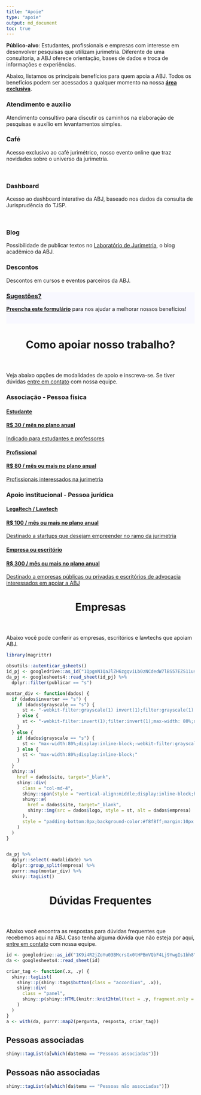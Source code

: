```yaml
---
title: "Apoie"
type: "apoie"
output: md_document
toc: true
---
```


**Público-alvo**: Estudantes, profissionais e empresas com interesse em desenvolver pesquisas que utilizam jurimetria. Diferente de uma consultoria, a ABJ oferece orientação, bases de dados e troca de informações e experiências.

Abaixo, listamos os principais benefícios para quem apoia a ABJ. Todos os benefícios podem ser acessados a qualquer momento na nossa [**área exclusiva**](https://abjur.shinyapps.io/associados).

<div id="contact">

<!--linha 1-->
<div class="row contact-info">

<div class="col-md-4"><div>
<i class="fas fa-comment-dots"></i>
<h3>Atendimento e auxílio</h3>
<p>Atendimento consultivo para discutir os caminhos na elaboração de pesquisas e auxílio em levantamentos simples.</p>
</div></div>

<div class="col-md-4"><div>
<i class="fas fa-coffee"></i>
<h3>Café</h3>
<p>Acesso exclusivo ao café jurimétrico, nosso evento online que traz novidades sobre o universo da jurimetria.</p>
</div></div>

<div class="col-md-4"><div>
<i class="fas fa-chart-area"></i>   
<h3>Dashboard</h3>
<p>Acesso ao dashboard interativo da ABJ, baseado nos dados da consulta de Jurisprudência do TJSP.</p>
</div></div>

</div>

<br/>

<!--linha 2-->
<div class="row contact-info">

<div class="col-md-4"><div>
<i class="fas fa-flask"></i>
<h3>Blog</h3>
<p>Possibilidade de publicar textos no <a href="https://lab.abj.org.br" target="_blank">Laboratório de Jurimetria</a>, o blog acadêmico da ABJ.</p>
</div></div>

<div class="col-md-4"><div>
<i class="fas fa-percent"></i>
<h3>Descontos</h3>
<p>Descontos em cursos e eventos parceiros da ABJ.</p>
</div></div>

<a href="https://docs.google.com/forms/d/e/1FAIpQLSdymc2juV7SKG7_ZBKPGn7lmFDvno-Nd4dxb9NVpenP8Siovw/viewform"><div class="col-md-4" style="background: #f8f8ff" target="_blank"><div>
<i class="fas fa-question"></i>
<h3>Sugestões?</h3>
<p><a href="https://docs.google.com/forms/d/e/1FAIpQLSdymc2juV7SKG7_ZBKPGn7lmFDvno-Nd4dxb9NVpenP8Siovw/viewform" target="_blank"><strong>Preencha este formulário</strong></a> para nos ajudar a melhorar nossos benefícios!</p></a>

</div>

<br/>
<!--linha 3-->


</div>

<!--fim da linha-->
</div>

<!--botoes de associados --->

<header class="section-header">
<h1>Como apoiar nosso trabalho?</h1>
</header>


Veja abaixo opções de modalidades de apoio e inscreva-se. Se tiver dúvidas <a href="/contato">entre em contato</a> com nossa equipe.

<h3>Associação - Pessoa física</h3>

<div class="row associe-se">

<div class="col-md-6">
<a href="https://app.glueup.com/membership/5706/apply/" target="_blank"><div>
<i class="fas fa-graduation-cap"></i>
<h4>Estudante</h3>
<h4>R$ 30 / mês no plano anual</h3>
<p>Indicado para estudantes e professores</p>
</div></a></div>

<div class="col-md-6">
<a href="https://app.glueup.com/membership/5705/apply/" target="_blank"><div>
<i class="fas fa-user-tie"></i>
<h4>Profissional</h4>
<h4>R$ 80 / mês ou mais no plano anual</h4>
<p>Profissionais interessados na jurimetria</p>
</div></a></div>

</div>


<h3>Apoio institucional - Pessoa jurídica</h3>


<div class="row associe-se">
<div class="col-md-6">
<a href="https://app.glueup.com/membership/5878/apply/" target="_blank"><div>
<i class="fas fa-home"></i>
<h4>Legaltech / Lawtech</h4>
<h4>R$ 100 / mês ou mais no plano anual</h4>
<p>Destinado a startups que desejam empreender no ramo da jurimetria</p>
</div></a>
</div>
<div class="col-md-6">
<a href="https://app.glueup.com/membership/5708/apply/" target="_blank"><div>
<i class="fas fa-building"></i>
<h4>Empresa ou escritório</h4>
<h4>R$ 300 / mês ou mais no plano anual</h4>
<p>Destinado a empresas públicas ou privadas e escritórios de advocacia interessados em apoiar a ABJ</p>
</div></a>
</div>
</div>


<header class="section-header">
<h1 id="faq">Empresas</h1>
</header>

Abaixo você pode conferir as empresas, escritórios e lawtechs que apoiam ABJ.

<div class="row" style="align:center;">

```r
library(magrittr)

obsutils::autenticar_gsheets()
id_pj <- googledrive::as_id("1QpgnN1QaJlZH6zgqviLb0zNCdedW7lBS57EZS11uspg")
da_pj <- googlesheets4::read_sheet(id_pj) %>%
  dplyr::filter(publicar == "s")

montar_div <- function(dados) {
  if (dados$inverter == "s") {
    if (dados$grayscale == "s") {
      st <- "-webkit-filter:grayscale(1) invert(1);filter:grayscale(1) invert(1);max-width: 80%;display:inline-block;"
    } else {
      st <- "-webkit-filter:invert(1);filter:invert(1);max-width: 80%;display:inline-block;"
    }
  } else {
    if (dados$grayscale == "s") {
      st <- "max-width:80%;display:inline-block;-webkit-filter:grayscale(.5);filter:grayscale(.5);"
    } else {
      st <- "max-width:80%;display:inline-block;"
    }
  }
  shiny::a(
    href = dados$site, target="_blank",
    shiny::div(
      class = "col-md-4",
      shiny::span(style = "vertical-align:middle;display:inline-block;height:100%;"),
      shiny::a(
        href = dados$site, target="_blank", 
        shiny::img(src = dados$logo, style = st, alt = dados$empresa)
      ),
      style = "padding-bottom:0px;background-color:#f8f8ff;margin:10px 0px 0px 0px;min-height:200px;"
    )
  )
}


da_pj %>% 
  dplyr::select(-modalidade) %>% 
  dplyr::group_split(empresa) %>% 
  purrr::map(montar_div) %>% 
  shiny::tagList()
```


</div>

<!-- FAQ -->

<header class="section-header">
<h1 id="faq">Dúvidas Frequentes</h1>
</header>

Abaixo você encontra as respostas para dúvidas frequentes que recebemos aqui na ABJ. Caso tenha alguma dúvida que não esteja por aqui, [entre em contato](/contato) com nossa equipe.


```r
id <- googledrive::as_id("1K9i4R2jZoYu03BMcrsGx0tHPBmVQbF4Lj9YwgIs1bh8")
da <- googlesheets4::read_sheet(id)

criar_tag <- function(.x, .y) {
  shiny::tagList(
    shiny::p(shiny::tags$button(class = "accordion", .x)),
    shiny::div(
      class = "panel", 
      shiny::p(shiny::HTML(knitr::knit2html(text = .y, fragment.only = TRUE)))
    )
  )
}
a <- with(da, purrr::map2(pergunta, resposta, criar_tag))
```

<h2>Pessoas associadas</h2>


```r
shiny::tagList(a[which(da$tema == "Pessoas associadas")])
```

<h2>Pessoas não associadas</h2>

```r
shiny::tagList(a[which(da$tema == "Pessoas não associadas")])
```

